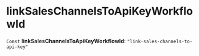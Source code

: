 
# linkSalesChannelsToApiKeyWorkflowId

 `Const` **linkSalesChannelsToApiKeyWorkflowId**: `"link-sales-channels-to-api-key"`
